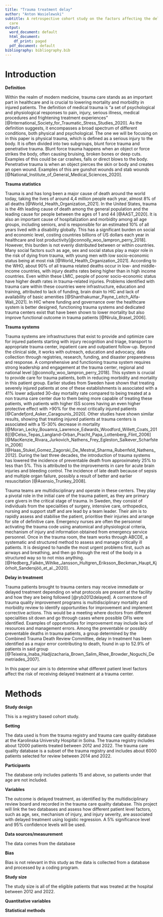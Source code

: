 ```yaml
---
title: "Trauma treatment delay"
author: "Anton Wasielewski"
subtitle: A retrospective cohort study on the factors affecting the delays in trauma
  care
output:
  word_document: default
  html_document:
    df_print: paged
  pdf_document: default
bibliography: bibliography.bib
---
```


# Introduction

**Definition**

Within the realm of modern medicine, trauma care stands as an important part in healthcare and is crucial to lowering mortality and morbidity in injured patients. The definition of medical trauma is "a set of psychological and physiological responses to pain, injury, serious illness, medical procedures and frightening treatment experiences" [@International_Society_for_Traumatic_Stress_Studies_2020]. As the definition suggests, it encompasses a broad spectrum of different conditions, both physical and psychological. The one we will be focusing on in this paper is physical trauma, which is defined as a serious injury to the body. It is often divided into two subgroups, blunt force trauma and penetrative trauma. Blunt force trauma happens when an object or force strikes the body, often causing bruising, broken bones or deep cuts. Examples of this could be car crashes, falls or direct blows to the body. Penetrative trauma is when an object pierces the skin or body and creates an open wound. Examples of this are gunshot wounds and stab wounds [@National_Institute_of_General_Medical_Sciences_2020].

**Trauma statistics**

Trauma is and has long been a major cause of death around the world today, taking the lives of around 4,4 million people each year, almost 8% of all deaths [@World_Health_Organization_2021]. In the United States, trauma is the 4th leading cause of death among the general population and the leading cause for people between the ages of 1 and 44 [@AAST_2020]. It is also an important cause of hospitalization and morbidity among all age groups, including seniors, and is responsible for an estimated 10% of all years lived with a disability globally. This has a significant burden on social and economic level, costing countries billions of US dollars each year in healthcare and lost productivity[@connolly_woo_lampron_perry_2018]. However, this burden is not evenly distributed between or within countries. Many social factors such as age, sex and social status play a major role in the risk of dying from trauma, with young men with low socio-economic status being at most risk [@World_Health_Organization_2021]. According to the WHO, about 90% of all trauma related deaths occur in low- and middle-income countries, with injury deaths rates being higher than in high income countries. Even within these LMIC, people of poorer socio-economic status have higher death rates in trauma-related injuries. Problems identified with trauma care within these countries were infrastructure, education and training, attributed to lack of funding, brain drain to HIC and lack of availability of basic amenities [@Shanthakumar_Payne_Leitch_Alfa-Wali_2021]. In HIC where funding and governance over the healthcare system is better designed, functioning trauma systems and dedicated trauma centers exist that have been shown to lower mortality but also improve functional outcome in trauma patients [@Nirula_Brasel_2006].

**Trauma systems**

Trauma systems are infrastructures that exist to provide and optimize care for injured patients starting with injury recognition and triage, transport to appropriate trauma center, inpatient care and outpatient follow-up. Beyond the clinical side, it works with outreach, education and advocacy, data collection through registries, research, funding, and disaster preparedness and response. A comprehensive and functioning trauma system requires strong leadership and engagement at the trauma center, regional and national level [@connolly_woo_lampron_perry_2018]. This system is crucial to provide care for trauma patients, both in reducing morbidity and mortality in this patient group. Earlier studies from Sweden have shown that treating severely injured patients at one of these establishments is associated with a 41% lower adjusted 30-day mortality rate compared to being treated at a non trauma care center due to them being more capable of treating these patients, with patients with higher ISS scores having an even higher protective effect with \>90% for the most critically injured patients [@Candefjord_Asker_Caragounis_2020]. Other studies have shown similar results, showing that treating injured patients at trauma centers is associated with a 15-30% decrease in mortality [@Moran_Lecky_Bouamra_Lawrence_Edwards_Woodford_Willett_Coats_2018][@Celso_Tepas_Langland-Orban_Pracht_Papa_Lottenberg_Flint_2006][@MacKenzie_Rivara_Jurkovich_Nathens_Frey_Egleston_Salkever_Scharfstein_2006][@Haas_Stukel_Gomez_Zagorski_De_Mestral_Sharma_Rubenfeld_Nathens_2012]. During the last three decades, the introduction of trauma systems has lowered the incidence of preventable death from approximately 25% to less than 5%. This is attributed to the improvements in care for acute brain injuries and bleeding control. The incidence of late death because of sepsis and multiple organ failure, possibly a result of better and earlier resuscitation [@Asensio_Trunkey_2008].

Trauma teams are multidisciplinary and operate in these centers. They play a pivotal role in the initial care of the trauma patient, as they are primary care givers in the critical stage of trauma. In Sweden, they consist of individuals from the specialities of surgery, intensive care, orthopedics, nursing and support staff and are lead by a team leader. Their aim is to rapidly assess and stabilise the patient, prioritise their injuries and arrange for site of definitive care. Emergency nurses are often the personnel activating the trauma code using anatomical and physiological criteria, mechanism of injury and information obtained from emergency service personnel. Once in the trauma room, the team works through ABCDE, a systematic and structured method to assess and manage critically ill patients. It is designed to handle the most urgent problems first, such as airways and breathing, and then go through the rest of the body in a structured way so to not miss anything. [@Hedberg_Falkén_Wihlke_Jansson_Hultgren_Eriksson_Beckman_Haupt_Kjörholt_Sandersjöö_et_al._2020].

**Delay in treatment**

Trauma patients brought to trauma centers may receive immediate or delayed treatment depending on what protocols are present at the facility and how they are being followed [@ryb2012delayed]. A cornerstone of trauma quality improvement programs is multidisciplinary mortality and morbidity review to identify opportunities for improvement and implement corrective actions. This would be a meeting where doctors from different specialities sit down and go through cases where possible OFIs were identified. Examples of opportunities for improvement may include lack of resources and management errors. Among the preventable or possibly preventable deaths in trauma patients, a group determined by the Combined Trauma Death Review Committee, delay in treatment has been identified as a major error contributing to death, found in up to 52.9% of patients in said group [@Teixeira_Inaba_Hadjizacharia_Brown_Salim_Rhee_Browder_Noguchi_Demetriades_2007].

In this paper our aim is to determine what different patient level factors affect the risk of receiving delayed treatment at a trauma center.

# Methods

**Study design**

This is a registry based cohort study.

**Setting**

The data used is from the trauma registry and trauma care quality database at the Karolinska University Hospital in Solna. The trauma registry includes about 12000 patients treated between 2012 and 2022. The trauma care quality database is a subset of the trauma registry and includes about 6000 patients selected for review between 2014 and 2022.

**Participants**

The database only includes patients 15 and above, so patients under that age are not included.

**Variables**

The outcome is delayed treatment, as identified by the multidisciplinary review board and recorded in the trauma care quality database. This project will link the two databases and assess how different patient level factors, such as age, sex, mechanism of injury, and injury severity, are associated with delayed treatment using logistic regression. A 5% significance level and 95% confidence levels will be used.

**Data sources/measurement**

The data comes from the database

**Bias**

Bias is not relevant in this study as the data is collected from a database and processed by a coding program.

**Study size**

The study size is all of the eligible patients that was treated at the hospital between 2012 and 2022.

**Quantitative variables**

**Statistical methods**
